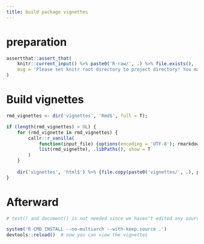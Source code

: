 ```yaml
---
title: build package vignettes
---
```



# preparation

```r
assertthat::assert_that(
    knitr::current_input() %>% paste0('R-raw/', .) %>% file.exists(),
    msg = 'Please set knitr root directory to project directory! You may try running `rmarkdown::render("data-raw/data.Rmd")` at project directory or clicking `Knit` button on the top of this document in RStudio.'
)
```


# Build vignettes

```r
rmd_vignettes <- dir('vignettes', 'Rmd$', full = T);

if (length(rmd_vignettes) > 0L) {
	for (rmd_vignette in rmd_vignettes) {
		callr::r_vanilla(
			function(input_file) {options(encoding = 'UTF-8'); rmarkdown::render(input_file)}, 
			list(rmd_vignette), .libPaths(), show = T
		)
	}
	
	dir('vignettes', 'html$') %>% {file.copy(paste0('vignettes/', .), paste0('inst/doc/', .), overwrite = T)}
}
```


# Afterward

```r
# test() and document() is not needed since we haven't edited any source code

system('R CMD INSTALL --no-multiarch --with-keep.source .')
devtools::reload()  # now you can view the vignettes
```

